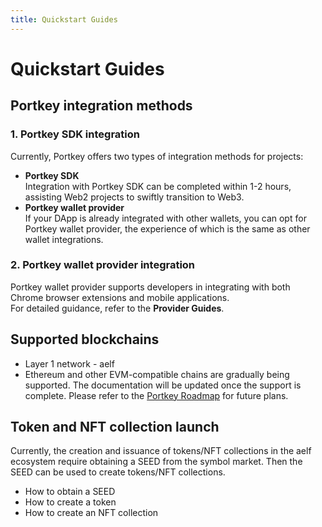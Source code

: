 ```yaml
---
title: Quickstart Guides
---
```


# Quickstart Guides

## Portkey integration methods

### 1. Portkey SDK integration

Currently, Portkey offers two types of integration methods for projects:

- **Portkey SDK**  
  Integration with Portkey SDK can be completed within 1-2 hours, assisting Web2 projects to swiftly transition to Web3.
- **Portkey wallet provider**  
  If your DApp is already integrated with other wallets, you can opt for Portkey wallet provider, the experience of which is the same as other wallet integrations.

### 2. Portkey wallet provider integration

Portkey wallet provider supports developers in integrating with both Chrome browser extensions and mobile applications.  
For detailed guidance, refer to the **Provider Guides**.

## Supported blockchains

- Layer 1 network - aelf
- Ethereum and other EVM-compatible chains are gradually being supported. The documentation will be updated once the support is complete. Please refer to the [Portkey Roadmap](docs/OverviewPortkey/start-here.mdx) for future plans.

## Token and NFT collection launch

Currently, the creation and issuance of tokens/NFT collections in the aelf ecosystem require obtaining a SEED from the symbol market. Then the SEED can be used to create tokens/NFT collections.

- How to obtain a SEED
- How to create a token
- How to create an NFT collection
